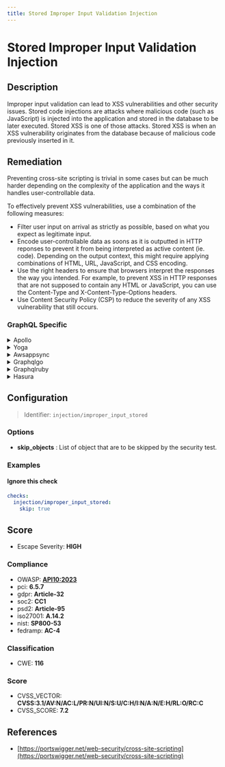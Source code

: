 ```yaml
---
title: Stored Improper Input Validation Injection
---
```


# Stored Improper Input Validation Injection

## Description

Improper input validation can lead to XSS vulnerabilities and other security issues.
Stored code injections are attacks where malicious code (such as JavaScript) is injected into the application and stored in the database to be later executed. Stored XSS is one of those attacks.
Stored XSS is when an XSS vulnerability originates from the database because of malicious code previously inserted in it.


## Remediation

Preventing cross-site scripting is trivial in some cases but can be much harder depending on the complexity of the application and the ways it handles user-controllable data.

To effectively prevent XSS vulnerabilities, use a combination of the following measures:

- Filter user input on arrival as strictly as possible, based on what you expect as legitimate input.
- Encode user-controllable data as soons as it is outputted in HTTP reponses to prevent it from being interpreted as active content (ie. code). Depending on the output context, this might require applying combinations of HTML, URL, JavaScript, and CSS encoding.
- Use the right headers to ensure that browsers interpret the responses the way you intended. For example, to prevent XSS in HTTP responses that are not supposed to contain any HTML or JavaScript, you can use the Content-Type and X-Content-Type-Options headers.
- Use Content Security Policy (CSP) to reduce the severity of any XSS vulnerability that still occurs.



### GraphQL Specific

<details>
    <summary>Apollo</summary>

To mitigate the risk of injection vulnerabilities in the Apollo framework engine, ensure that all user-supplied input is properly validated and sanitized before processing. Utilize built-in security features such as input validation functions or libraries, and avoid directly incorporating user input into queries or commands. Additionally, implement parameterized queries or prepared statements to safely handle data input, and consistently apply these practices across the entire codebase to maintain a strong defense against injection attacks.

</details>

<details>
    <summary>Yoga</summary>

To mitigate the risk of improper input validation and injection vulnerabilities in the Yoga framework engine, ensure that all user-supplied input is validated, sanitized, and encoded appropriately before processing. Utilize built-in security features of the framework for input handling, and consider implementing additional layers of validation according to the context of the data usage. Avoid dynamic queries; instead, use parameterized statements or prepared statements to interact with the database. Regularly update the framework and its dependencies to incorporate security fixes and improvements.

</details>

<details>
    <summary>Awsappsync</summary>

To mitigate the risk of injection vulnerabilities in AWS AppSync, ensure that all user inputs are properly validated and sanitized before they are processed. Utilize AWS AppSync's built-in input validation mechanisms to define strict schemas and resolvers that enforce the correct data types and formats. Additionally, implement custom validation logic within resolver mapping templates where necessary. Always avoid directly passing user-controlled data into resolver functions without validation. By adhering to these practices, you can help prevent malicious actors from injecting unauthorized commands or queries into your GraphQL API.

</details>

<details>
    <summary>Graphqlgo</summary>

In the GraphQL Go framework, ensure proper input validation by using middleware or directives to sanitize and validate all user-supplied data. Implement strict type checking and utilize prepared statements or parameterized queries to prevent injection attacks. Regularly update dependencies to incorporate security fixes.

</details>

<details>
    <summary>Graphqlruby</summary>

In the GraphQL Ruby framework, ensure proper input validation by using the built-in argument validation mechanisms. Define custom validators or use the provided ones to check the types and values of the arguments before they are processed. Additionally, avoid directly interpolating user input into query strings or resolvers. Instead, leverage the framework's parameterization features to safely handle user input and protect against injection attacks.

</details>

<details>
    <summary>Hasura</summary>

To prevent improper input validation and injection vulnerabilities in Hasura, ensure that all user inputs are properly validated before being processed. Use Hasura's built-in input validation features to define strict types and validation rules for the input fields in your GraphQL schema. Additionally, leverage prepared statements and parameterized queries when executing SQL statements to avoid injection attacks. Regularly review and update your security policies to keep up with the latest best practices.

</details>

## Configuration

> Identifier: `injection/improper_input_stored`

### Options

- **skip_objects** : List of object that are to be skipped by the security test.




### Examples



#### Ignore this check

```yaml
checks:
  injection/improper_input_stored:
    skip: true
```




## Score

- Escape Severity: **<span className="high-severity">HIGH</span>**

### Compliance

- OWASP: **[API10:2023](https://github.com/OWASP/API-Security/blob/master/editions/2023/en/0xaa-unsafe-consumption-of-apis.md)**
- pci: **6.5.7**
- gdpr: **Article-32**
- soc2: **CC1**
- psd2: **Article-95**
- iso27001: **A.14.2**
- nist: **SP800-53**
- fedramp: **AC-4**

### Classification

- CWE: **116**




### Score

- CVSS_VECTOR: **CVSS:3.1/AV:N/AC:L/PR:N/UI:N/S:U/C:H/I:N/A:N/E:H/RL:O/RC:C**
- CVSS_SCORE: **7.2**

## References

- [https://portswigger.net/web-security/cross-site-scripting](https://portswigger.net/web-security/cross-site-scripting)
  